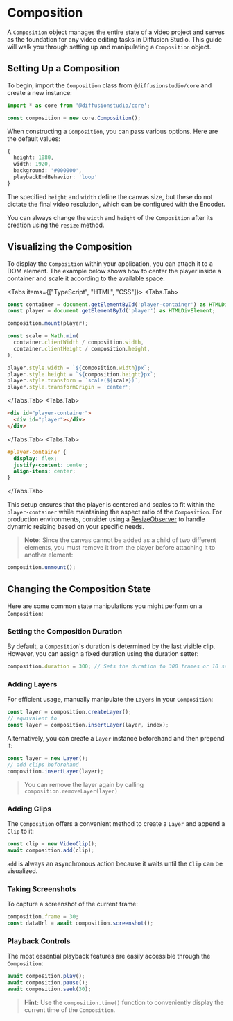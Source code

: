 
# Composition

A `Composition` object manages the entire state of a video project and serves as the foundation for any video editing tasks in Diffusion Studio. This guide will walk you through setting up and manipulating a `Composition` object.

## Setting Up a Composition

To begin, import the `Composition` class from `@diffusionstudio/core` and create a new instance:

```typescript
import * as core from '@diffusionstudio/core';

const composition = new core.Composition();
```

When constructing a `Composition`, you can pass various options. Here are the default values:

```typescript
{
  height: 1080,
  width: 1920,
  background: '#000000',
  playbackEndBehavior: 'loop'
}
```

The specified `height` and `width` define the canvas size, but these do not dictate the final video resolution, which can be configured with the Encoder. 

You can always change the `width` and `height` of the `Composition` after its creation using the `resize` method.

## Visualizing the Composition

To display the `Composition` within your application, you can attach it to a DOM element. The example below shows how to center the player inside a container and scale it according to the available space:

<Tabs items={["TypeScript", "HTML", "CSS"]}>
<Tabs.Tab>
```typescript
const container = document.getElementById('player-container') as HTMLDivElement;
const player = document.getElementById('player') as HTMLDivElement;

composition.mount(player);

const scale = Math.min(
  container.clientWidth / composition.width,
  container.clientHeight / composition.height,
);

player.style.width = `${composition.width}px`;
player.style.height = `${composition.height}px`;
player.style.transform = `scale(${scale})`;
player.style.transformOrigin = 'center';
```
</Tabs.Tab>
<Tabs.Tab>
```html
<div id="player-container">
  <div id="player"></div>
</div>
```
</Tabs.Tab>
<Tabs.Tab>
```css
#player-container {
  display: flex;
  justify-content: center;
  align-items: center;
}
```
</Tabs.Tab>
</Tabs>

This setup ensures that the player is centered and scales to fit within the `player-container` while maintaining the aspect ratio of the `Composition`. For production environments, consider using a [ResizeObserver](https://developer.mozilla.org/en-US/docs/Web/API/ResizeObserver) to handle dynamic resizing based on your specific needs.

> **Note:** Since the canvas cannot be added as a child of two different elements, you must remove it from the player before attaching it to another element:
```typescript
composition.unmount();
```

## Changing the Composition State

Here are some common state manipulations you might perform on a `Composition`:

### **Setting the Composition Duration**

By default, a `Composition`'s duration is determined by the last visible clip. However, you can assign a fixed duration using the duration setter:

```typescript
composition.duration = 300; // Sets the duration to 300 frames or 10 seconds
```

### **Adding Layers**

For efficient usage, manually manipulate the `Layers` in your `Composition`:

```typescript
const layer = composition.createLayer();
// equivalent to
const layer = composition.insertLayer(layer, index);
```

Alternatively, you can create a `Layer` instance beforehand and then prepend it:

```typescript
const layer = new Layer();
// add clips beforehand
composition.insertLayer(layer);
```

> You can remove the layer again by calling `composition.removeLayer(layer)`

### **Adding Clips**

The `Composition` offers a convenient method to create a `Layer` and append a `Clip` to it:

```typescript
const clip = new VideoClip();
await composition.add(clip);
```

`add` is always an asynchronous action because it waits until the `Clip` can be visualized.

### **Taking Screenshots**

To capture a screenshot of the current frame:

```typescript
composition.frame = 30;
const dataUrl = await composition.screenshot();
```

### **Playback Controls**

The most essential playback features are easily accessible through the `Composition`:

```typescript
await composition.play();
await composition.pause();
await composition.seek(30);
```

> **Hint:** Use the `composition.time()` function to conveniently display the current time of the `Composition`.
